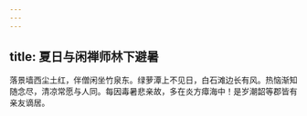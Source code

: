 ```yaml
---
---
---
```

title: 夏日与闲禅师林下避暑
---



落景墙西尘土红，伴僧闲坐竹泉东。绿萝潭上不见日，白石滩边长有风。热恼渐知随念尽，清凉常愿与人同。每因毒暑悲亲故，多在炎方瘴海中！是岁潮韶等郡皆有亲友谪居。
